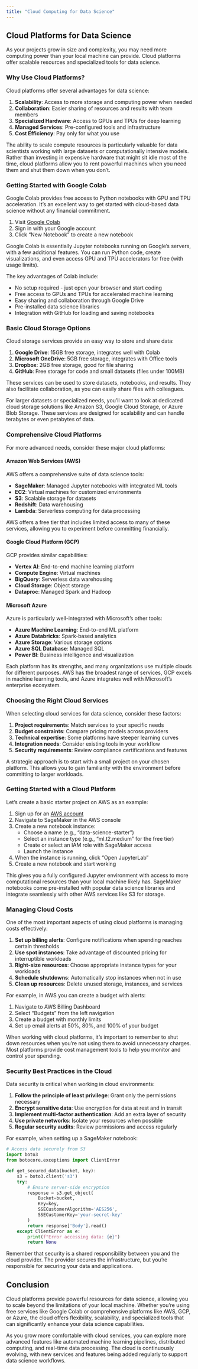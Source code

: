 ```yaml
---
title: "Cloud Computing for Data Science"
---
```


## Cloud Platforms for Data Science

As your projects grow in size and complexity, you may need more computing power than your local machine can provide. Cloud platforms offer scalable resources and specialized tools for data science.

### Why Use Cloud Platforms?

Cloud platforms offer several advantages for data science:

1.  **Scalability**: Access to more storage and computing power when needed
2.  **Collaboration**: Easier sharing of resources and results with team members
3.  **Specialized Hardware**: Access to GPUs and TPUs for deep learning
4.  **Managed Services**: Pre-configured tools and infrastructure
5.  **Cost Efficiency**: Pay only for what you use

The ability to scale compute resources is particularly valuable for data scientists working with large datasets or computationally intensive models. Rather than investing in expensive hardware that might sit idle most of the time, cloud platforms allow you to rent powerful machines when you need them and shut them down when you don't.

### Getting Started with Google Colab

Google Colab provides free access to Python notebooks with GPU and TPU acceleration. It's an excellent way to get started with cloud-based data science without any financial commitment.

1.  Visit [Google Colab](https://colab.research.google.com/)
2.  Sign in with your Google account
3.  Click "New Notebook" to create a new notebook

Google Colab is essentially Jupyter notebooks running on Google's servers, with a few additional features. You can run Python code, create visualizations, and even access GPU and TPU accelerators for free (with usage limits).

The key advantages of Colab include:

-   No setup required - just open your browser and start coding
-   Free access to GPUs and TPUs for accelerated machine learning
-   Easy sharing and collaboration through Google Drive
-   Pre-installed data science libraries
-   Integration with GitHub for loading and saving notebooks

### Basic Cloud Storage Options

Cloud storage services provide an easy way to store and share data:

1.  **Google Drive**: 15GB free storage, integrates well with Colab
2.  **Microsoft OneDrive**: 5GB free storage, integrates with Office tools
3.  **Dropbox**: 2GB free storage, good for file sharing
4.  **GitHub**: Free storage for code and small datasets (files under 100MB)

These services can be used to store datasets, notebooks, and results. They also facilitate collaboration, as you can easily share files with colleagues.

For larger datasets or specialized needs, you'll want to look at dedicated cloud storage solutions like Amazon S3, Google Cloud Storage, or Azure Blob Storage. These services are designed for scalability and can handle terabytes or even petabytes of data.

### Comprehensive Cloud Platforms

For more advanced needs, consider these major cloud platforms:

#### Amazon Web Services (AWS)

AWS offers a comprehensive suite of data science tools:

-   **SageMaker**: Managed Jupyter notebooks with integrated ML tools
-   **EC2**: Virtual machines for customized environments
-   **S3**: Scalable storage for datasets
-   **Redshift**: Data warehousing
-   **Lambda**: Serverless computing for data processing

AWS offers a free tier that includes limited access to many of these services, allowing you to experiment before committing financially.

#### Google Cloud Platform (GCP)

GCP provides similar capabilities:

-   **Vertex AI**: End-to-end machine learning platform
-   **Compute Engine**: Virtual machines
-   **BigQuery**: Serverless data warehousing
-   **Cloud Storage**: Object storage
-   **Dataproc**: Managed Spark and Hadoop

#### Microsoft Azure

Azure is particularly well-integrated with Microsoft's other tools:

-   **Azure Machine Learning**: End-to-end ML platform
-   **Azure Databricks**: Spark-based analytics
-   **Azure Storage**: Various storage options
-   **Azure SQL Database**: Managed SQL
-   **Power BI**: Business intelligence and visualization

Each platform has its strengths, and many organizations use multiple clouds for different purposes. AWS has the broadest range of services, GCP excels in machine learning tools, and Azure integrates well with Microsoft's enterprise ecosystem.

### Choosing the Right Cloud Services

When selecting cloud services for data science, consider these factors:

1. **Project requirements**: Match services to your specific needs
2. **Budget constraints**: Compare pricing models across providers
3. **Technical expertise**: Some platforms have steeper learning curves
4. **Integration needs**: Consider existing tools in your workflow
5. **Security requirements**: Review compliance certifications and features

A strategic approach is to start with a small project on your chosen platform. This allows you to gain familiarity with the environment before committing to larger workloads.

### Getting Started with a Cloud Platform

Let's create a basic starter project on AWS as an example:

1.  Sign up for an [AWS account](https://aws.amazon.com/)
2.  Navigate to SageMaker in the AWS console
3.  Create a new notebook instance:
    -   Choose a name (e.g., "data-science-starter")
    -   Select an instance type (e.g., "ml.t2.medium" for the free tier)
    -   Create or select an IAM role with SageMaker access
    -   Launch the instance
4.  When the instance is running, click "Open JupyterLab"
5.  Create a new notebook and start working

This gives you a fully configured Jupyter environment with access to more computational resources than your local machine likely has. SageMaker notebooks come pre-installed with popular data science libraries and integrate seamlessly with other AWS services like S3 for storage.

### Managing Cloud Costs

One of the most important aspects of using cloud platforms is managing costs effectively:

1. **Set up billing alerts**: Configure notifications when spending reaches certain thresholds
2. **Use spot instances**: Take advantage of discounted pricing for interruptible workloads
3. **Right-size resources**: Choose appropriate instance types for your workloads
4. **Schedule shutdowns**: Automatically stop instances when not in use
5. **Clean up resources**: Delete unused storage, instances, and services

For example, in AWS you can create a budget with alerts:

1. Navigate to AWS Billing Dashboard
2. Select "Budgets" from the left navigation
3. Create a budget with monthly limits
4. Set up email alerts at 50%, 80%, and 100% of your budget

When working with cloud platforms, it's important to remember to shut down resources when you're not using them to avoid unnecessary charges. Most platforms provide cost management tools to help you monitor and control your spending.

### Security Best Practices in the Cloud

Data security is critical when working in cloud environments:

1. **Follow the principle of least privilege**: Grant only the permissions necessary
2. **Encrypt sensitive data**: Use encryption for data at rest and in transit
3. **Implement multi-factor authentication**: Add an extra layer of security
4. **Use private networks**: Isolate your resources when possible
5. **Regular security audits**: Review permissions and access regularly

For example, when setting up a SageMaker notebook:

```python
# Access data securely from S3
import boto3
from botocore.exceptions import ClientError

def get_secured_data(bucket, key):
    s3 = boto3.client('s3')
    try:
        # Ensure server-side encryption
        response = s3.get_object(
            Bucket=bucket,
            Key=key,
            SSECustomerAlgorithm='AES256',
            SSECustomerKey='your-secret-key'
        )
        return response['Body'].read()
    except ClientError as e:
        print(f"Error accessing data: {e}")
        return None
```

Remember that security is a shared responsibility between you and the cloud provider. The provider secures the infrastructure, but you're responsible for securing your data and applications.

## Conclusion

Cloud platforms provide powerful resources for data science, allowing you to scale beyond the limitations of your local machine. Whether you're using free services like Google Colab or comprehensive platforms like AWS, GCP, or Azure, the cloud offers flexibility, scalability, and specialized tools that can significantly enhance your data science capabilities.

As you grow more comfortable with cloud services, you can explore more advanced features like automated machine learning pipelines, distributed computing, and real-time data processing. The cloud is continuously evolving, with new services and features being added regularly to support data science workflows.